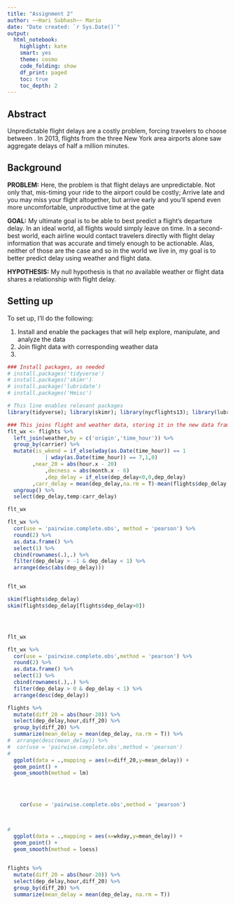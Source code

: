 ```yaml
---
title: "Assignment 2"
author: ~~Hari Subhash~~ Mario 
date: "Date created: `r Sys.Date()`"
output:
  html_notebook:
    highlight: kate
    smart: yes
    theme: cosmo
    code_folding: show
    df_print: paged
    toc: true
    toc_depth: 2
---
```


## Abstract

Unpredictable flight delays are a costly problem, forcing travelers to choose between . In 2013, flights from the three New York area airports alone saw aggregate delays of half a million minutes.

## Background

**PROBLEM:** Here, the problem is that flight delays are unpredictable. Not only that, mis-timing your ride to the airport could be costly; Arrive late and you may miss your flight altogether, but arrive early and you'll spend even more uncomfortable, unproductive time at the gate

**GOAL:** My ultimate goal is to be able to best predict a flight's departure delay. In an ideal world, all flights would simply leave on time. In a second-best world, each airline would contact travelers directly with flight delay information that was accurate and timely enough to be actionable. Alas, neither of those are the case and so in the world we live in, my goal is to better predict delay using weather and flight data.

**HYPOTHESIS:** My null hypothesis is that *no* available weather or flight data shares a relationship with flight delay. 


## Setting up

To set up, I'll do the following:

1. Install and enable the packages that will help explore, manipulate, and analyze the data
2. Join flight data with corresponding weather data 
3. 

```r
### Install packages, as needed 
# install.packages('tidyverse') 
# install.packages('skimr') 
# install.package('lubridate')
# install.packages('Hmisc')

# This line enables relevant packages
library(tidyverse); library(skimr); library(nycflights13); library(lubridate); library(Hmisc) 

### This joins flight and weather data, storing it in the new data frame we'll work with
flt_wx <- flights %>%
  left_join(weather,by = c('origin','time_hour')) %>%
  group_by(carrier) %>%
  mutate(is_wkend = if_else(wday(as.Date(time_hour)) == 1 
            | wday(as.Date(time_hour)) == 7,1,0)
        ,near_20 = abs(hour.x - 20)
		    ,decness = abs(month.x - 6)
		    ,dep_delay = if_else(dep_delay<0,0,dep_delay)
        ,carr_delay = mean(dep_delay,na.rm = T)-mean(flights$dep_delay,na.rm = T)) %>%
  ungroup() %>%
  select(dep_delay,temp:carr_delay)

flt_wx

```

```r
flt_wx %>%
  cor(use = 'pairwise.complete.obs', method = 'pearson') %>%
  round(2) %>%
  as.data.frame() %>%
  select(1) %>%
  cbind(rownames(.),.) %>%
  filter(dep_delay > -1 & dep_delay < 1) %>%
  arrange(desc(abs(dep_delay)))


flt_wx

skim(flights$dep_delay)
skim(flights$dep_delay[flights$dep_delay>0])




flt_wx

flt_wx %>%
  cor(use = 'pairwise.complete.obs',method = 'pearson') %>%
  round(2) %>%
  as.data.frame() %>%
  select(1) %>%
  cbind(rownames(.),.) %>%
  filter(dep_delay > 0 & dep_delay < 1) %>%
  arrange(desc(dep_delay))

flights %>%
  mutate(diff_20 = abs(hour-20)) %>% 
  select(dep_delay,hour,diff_20) %>%
  group_by(diff_20) %>%
  summarize(mean_delay = mean(dep_delay, na.rm = T)) %>%
#  arrange(desc(mean_delay)) %>%
#  cor(use = 'pairwise.complete.obs',method = 'pearson')
#
  ggplot(data = .,mapping = aes(x=diff_20,y=mean_delay)) +
  geom_point() +
  geom_smooth(method = lm)



  
    cor(use = 'pairwise.complete.obs',method = 'pearson')



#
  ggplot(data = .,mapping = aes(x=wkday,y=mean_delay)) +
  geom_point() +
  geom_smooth(method = loess)
  

flights %>%
  mutate(diff_20 = abs(hour-20)) %>% 
  select(dep_delay,hour,diff_20) %>%
  group_by(diff_20) %>%
  summarize(mean_delay = mean(dep_delay, na.rm = T))

    
```

